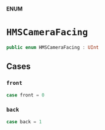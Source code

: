 **ENUM**

# `HMSCameraFacing`

```swift
public enum HMSCameraFacing : UInt
```

## Cases
### `front`

```swift
case front = 0
```

### `back`

```swift
case back = 1
```

